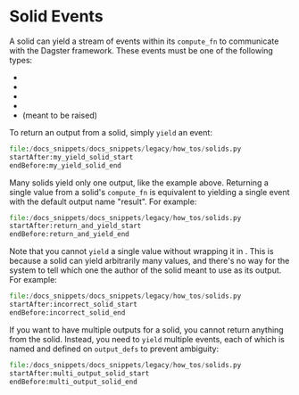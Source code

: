 
<DynamicMetaTags
  title="Solid Events | Dagster"
  description="A Dagster solid can yield a stream of events to communicate with the Dagster framework and provide useful metadata."
/>

# Solid Events

A solid can yield a stream of events within its `compute_fn` to
communicate with the Dagster framework. These events must be one of the
following types:

- <PyObject module="dagster" object="Output" />
- <PyObject module="dagster" object="AssetMaterialization" />
- <PyObject module="dagster" object="ExpectationResult" />
- <PyObject module="dagster" object="TypeCheck" />
- <PyObject module="dagster" object="Failure" /> (meant to be raised)

To return an output from a solid, simply `yield` an <PyObject module="dagster" object="Output" /> event:

```python literalinclude caption=solids.py
file:/docs_snippets/docs_snippets/legacy/how_tos/solids.py
startAfter:my_yield_solid_start
endBefore:my_yield_solid_end
```

Many solids yield only one output, like the example above. Returning a
single value from a solid's `compute_fn` is equivalent to yielding a
single <PyObject module="dagster" object="Output" /> event
with the default output name "result". For example:

```python literalinclude caption=solids.py
file:/docs_snippets/docs_snippets/legacy/how_tos/solids.py
startAfter:return_and_yield_start
endBefore:return_and_yield_end
```

Note that you cannot `yield` a single value without wrapping it in <PyObject module="dagster" object="Output" />.
This is because a solid can yield arbitrarily many values, and there's no way
for the system to tell which one the author of the solid meant to use as
its output. For example:

```python literalinclude caption=solids.py
file:/docs_snippets/docs_snippets/legacy/how_tos/solids.py
startAfter:incorrect_solid_start
endBefore:incorrect_solid_end
```

If you want to have multiple outputs for a solid, you cannot return
anything from the solid. Instead, you need to `yield` multiple <PyObject module="dagster" object="Output" /> events,
each of which is named and defined on `output_defs` to prevent ambiguity:

```python literalinclude caption=solids.py
file:/docs_snippets/docs_snippets/legacy/how_tos/solids.py
startAfter:multi_output_solid_start
endBefore:multi_output_solid_end
```
